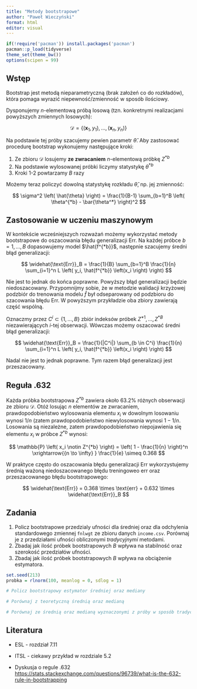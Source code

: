 ```yaml
---
title: "Metody bootstrapowe"
author: "Paweł Wieczyński"
format: html
editor: visual
---
```


```r
if(!require('pacman')) install.packages('pacman')
pacman::p_load(tidyverse)
theme_set(theme_bw())
options(scipen = 99)
```

## Wstęp

Bootstrap jest metodą nieparametryczną (brak założeń co do rozkładów), która pomaga wyrazić niepewność/zmienność w sposób ilościowy.

Dysponujemy $n$-elementową próbą losową (tzn. konkretnymi realizacjami powyższych zmiennych losowych):

$$ \mathcal{D} = \lbrace (\mathbf{x}_1, y_1), \dots, (\mathbf{x}_n, y_n) \rbrace $$

Na podstawie tej próby szacujemy pewien parametr $\hat{\theta}$. Aby zastosować procedurę bootstrap wykonujemy następujące kroki:

1.  Ze zbioru $\mathcal{D}$ losujemy **ze zwracaniem** $n$-elementową próbkę $Z^{*b}$
2.  Na podstawie wylosowanej próbki liczymy statystykę $\theta^{*b}$
3.  Kroki 1-2 powtarzamy $B$ razy

Możemy teraz policzyć dowolną statystykę rozkładu $\hat{\theta}$, np. jej zmienność:

$$
\sigma^2 \left( \hat{\theta} \right) = \frac{1}{B-1} \sum_{b=1}^B \left( \theta^{*b} - \bar{\theta^*} \right)^2
$$

## Zastosowanie w uczeniu maszynowym

W kontekście wcześniejszych rozważań możemy wykorzystać metody bootstrapowe do oszacowania błędu generalizacji $\text{Err}$. Na każdej próbce $b=1,\dots , B$ dopasowujemy model $\hat{f^{*b}}$, następnie szacujemy średni błąd generalizacji:

$$
\widehat{\text{Err}}_B = \frac{1}{B} \sum_{b=1}^B \frac{1}{n} \sum_{i=1}^n L \left( y_i, \hat{f^{*b}} \left(x_i \right) \right)
$$

Nie jest to jednak do końca poprawne. Powyższy błąd generalizacji będzie niedoszacowany. Przypomnijmy sobie, że w metodzie walidacji krzyżowej podzbiór do trenowania modelu $\hat{f}$ był odseparowany od podzbioru do szacowania błędu $\text{Err}$. W powyższym przykładzie oba zbiory zawierają część wspólną.

Oznaczmy przez $C^i \subset \lbrace 1, \dots ,B \rbrace$ zbiór indeksów próbek $Z^{*1} , \dots, Z^{*B}$ niezawierających $i$-tej obserwacji. Wówczas możemy oszacować średni błąd generalizacji:

$$
\widehat{\text{Err}}_B = \frac{1}{|C^i|} \sum_{b \in C^i} \frac{1}{n} \sum_{i=1}^n L \left( y_i, \hat{f^{*b}} \left(x_i \right) \right)
$$

Nadal nie jest to jednak poprawne. Tym razem błąd generalizacji jest przeszacowany.

## Reguła .632

Każda próbka bootstrapowa $Z^{*b}$ zawiera około $63.2\%$ różnych obserwacji ze zbioru $\mathcal{D}$. Otóż losując $n$ elementów ze zwracaniem, prawdopodobieństwo wylosowania elementu $x_i$ w dowolnym losowaniu wynosi $1/n$ (zatem prawdopodobieństwo niewylosowania wynosi $1 - 1/n$. Losowania są niezależne, zatem prawdopodobieństwo niepojawienia się elementu $x_i$ w próbce $Z^{*b}$ wynosi:

$$
\mathbb{P} \left( x_i \notin Z^{*b} \right) = \left( 1 - \frac{1}{n} \right)^n \xrightarrow{{n \to \infty} } \frac{1}{e} \simeq 0.368
$$

W praktyce często do oszacowania błędu generalizacji $\text{Err}$ wykorzystujemy średnią ważoną niedoszacowanego błędu treningoweo $\text{err}$ oraz przeszacowanego błędu bootstrapowego:

$$
\widehat{\text{Err}} = 0.368 \times \text{err} + 0.632 \times \widehat{\text{Err}}_B 
$$

## Zadania

1.  Policz bootstrapowe przedzialy ufności dla średniej oraz dla odchylenia standardowego zmiennej `fnlwgt` ze zbioru danych `income.csv`. Porównaj je z przedziałami ufności obliczonymi *tradycyjnymi* metodami.
2.  Zbadaj jak ilość próbek bootstrapowych $B$ wpływa na stabilność oraz szerokość przedziałów ufności.
3.  Zbadaj jak ilość próbek bootstrapowych $B$ wpływa na obciążenie estymatora.

```r
set.seed(213)
probka = rlnorm(100, meanlog = 0, sdlog = 1)

# Policz bootstrapowy estymator średniej oraz mediany

# Porównaj z teoretyczną średnią oraz medianą

# Porównaj ze średnią oraz medianą wyznaczonymi z próby w sposób tradycyjny
```

## Literatura

-   ESL - rozdział 7.11

-   ITSL - ciekawy przykład w rozdziale 5.2

-   Dyskusja o regule .632 <https://stats.stackexchange.com/questions/96739/what-is-the-632-rule-in-bootstrapping>
